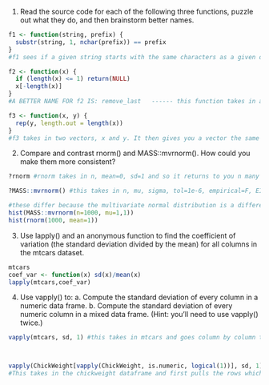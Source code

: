 1. Read the source code for each of the following three functions, puzzle out what they do, and then brainstorm better names.
```{r}
f1 <- function(string, prefix) {
  substr(string, 1, nchar(prefix)) == prefix
}
#f1 sees if a given string starts with the same characters as a given other string (prefix). It does this by taking in a string and a prefix and cutting the string to the same number of digits as the prefix (from its first character to that many characters) ------------ A BETTER NAME FOR f1 is: matching_start

f2 <- function(x) {
  if (length(x) <= 1) return(NULL)
  x[-length(x)]
}
#A BETTER NAME FOR f2 IS: remove_last   ------ this function takes in a vector If it is of length one it returns null otherwise it returns a vector of one shorter a length (namely missing the last value from the input)

f3 <- function(x, y) {
  rep(y, length.out = length(x))
}
#f3 takes in two vectors, x and y. It then gives you a vector the same length as x with the values in y. If x is longer than y it will recycle y's values to get this, if x is shorter it will truncate y. ------------ A BETTER NAME FOR f1 is: match_lengths

```


2. Compare and contrast rnorm() and MASS::mvrnorm(). How could you make them more consistent?
```{r}
?rnorm #rnorm takes in n, mean=0, sd=1 and so it returns to you n many digits selected from a random normal distribution (set by default to a mean of 0 and sd of 1)

?MASS::mvrnorm() #this takes in n, mu, sigma, tol=1e-6, empirical=F, EISPACK=F. This means it will return n many values from a multivariate normal distribution with mu and sigma properties (tol is by default set to 1e-6), empirical is only for the special case where mu and sigma are from empirical not population values and EISPACK is to prevent an error. It returns n many variables from the multivariable normal distribution you give it

#these differ because the multivariate normal distribution is a different distribution than the normal distribution (it is a higher dimensional generalization of it). The values will of course therefore differ. Setting mu=1 and sigma=1 can allow for somewhat similar values to setting mean=1 for the rnorm variable. By setting the means equal we can get more similar outputs
hist(MASS::mvrnorm(n=1000, mu=1,1))
hist(rnorm(1000, mean=1))
```
  
3. Use lapply() and an anonymous function to find the coefficient of variation (the standard deviation divided by the mean) for all columns in the mtcars dataset.
```{r}
mtcars
coef_var <- function(x) sd(x)/mean(x)
lapply(mtcars,coef_var)
```

4. Use vapply() to: a. Compute the standard deviation of every column in a numeric data frame. b. Compute the standard deviation of every numeric column in a mixed data frame. (Hint: you'll need to use vapply() twice.)
```{r}
vapply(mtcars, sd, 1) #this takes in mtcars and goes column by column to give us an sd for each. 1 tells it to return a single value (since 1 is a vector of length 1)



vapply(ChickWeight[vapply(ChickWeight, is.numeric, logical(1))], sd, 1)
#This takes in the chickweight dataframe and first pulls the rows which are numeric (via the first vappl) and then takes the sd of each of these- oddly, this did not work for starwars. I am unsure why. Maybe tbl's don't work for this? But it works for ChickWeight
```






